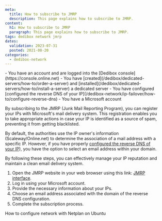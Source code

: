 ```yaml
---
meta:
  title: How to subscribe to JMRP
  description: This page explains how to subscribe to JMRP.
content:
  h1: How to subscribe to JMRP
  paragraph: This page explains how to subscribe to JMRP.
tags: dedibox network jmrp
dates:
  validation: 2023-07-31
  posted: 2021-08-20
categories:
  - dedibox-network
---
```


<Message type="requirement">
  - You have an account and are logged into the [Dedibox console](https://console.online.net)
  - You have [created](/dedibox/dedicated-servers/how-to/order-a-server) and [installed](/dedibox/dedicated-servers/how-to/install-a-server) a dedicated server
  - You have configured [configured the reverse DNS of your IP](/dedibox-network/ip-failover/how-to/configure-reverse-dns)
  - You have a Microsoft account
</Message>

By subscribing to the JMRP (Junk Mail Reporting Program), you can register your IPs with Microsoft's mail delivery system. This registration enables you to take appropriate actions in case your IP is identified as a source of spam, preventing it from getting blacklisted.

By default, the authorities use the IP owner's information (Scaleway/Online.net) to determine the association of a mail address with a specific IP. 
However, if you have properly [configured the reverse DNS of your IP](/dedibox-network/ip-failover/how-to/configure-reverse-dns)), you have the option to select an email address within your domain.

By following these steps, you can effectively manage your IP reputation and maintain a clean email delivery system.

1. Open the JMRP website in your web browser using this link: [JMRP interface](https://postmaster.live.com/snds/JMRP.aspx).
2. Log in using your Microsoft account.
3. Provide the necessary information about your IPs.
4. Choose an email address associated with the domain of the reverse DNS configuration.
5. Complete the subscription process.

<Navigation title="See also">
  <PreviousButton to="/dedibox-network/network/how-to/configure-network-netplan/">How to configure network with Netplan on Ubuntu</PreviousButton>
</Navigation>